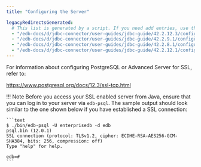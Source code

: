 ```yaml
---
title: "Configuring the Server"

legacyRedirectsGenerated:
  # This list is generated by a script. If you need add entries, use the `legacyRedirects` key.
  - "/edb-docs/d/jdbc-connector/user-guides/jdbc-guide/42.2.12.3/configuring_the_server.html"
  - "/edb-docs/d/jdbc-connector/user-guides/jdbc-guide/42.2.9.1/configuring_the_server.html"
  - "/edb-docs/d/jdbc-connector/user-guides/jdbc-guide/42.2.8.1/configuring_the_server.html"
  - "/edb-docs/d/jdbc-connector/user-guides/jdbc-guide/42.2.12.1/configuring_the_server.html"
---
```


<div id="configuring_the_server" class="registered_link"></div>

For information about configuring PostgreSQL or Advanced Server for SSL, refer to:

 <https://www.postgresql.org/docs/12.3/ssl-tcp.html>

!!! Note
    Before you access your SSL enabled server from Java, ensure that you can log in to your server via `edb-psql`. The sample output should look similar to the one shown below if you have established a SSL connection:

    ```text
    $ ./bin/edb-psql -U enterprisedb -d edb
    psql.bin (12.0.1)
    SSL connection (protocol: TLSv1.2, cipher: ECDHE-RSA-AES256-GCM-SHA384, bits: 256, compression: off)
    Type "help" for help.

    edb=#
    ```

